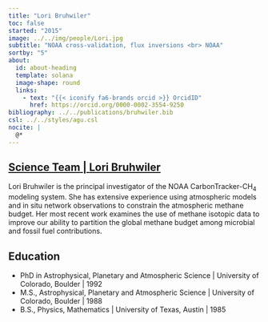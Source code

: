 ```yaml
---
title: "Lori Bruhwiler"
toc: false
started: "2015"
image: ../../img/people/Lori.jpg
subtitle: "NOAA cross-validation, flux inversions <br> NOAA"
sortby: "5"
about:
  id: about-heading
  template: solana
  image-shape: round
  links:
    - text: "{{< iconify fa6-brands orcid >}} OrcidID"
      href: https://orcid.org/0000-0002-3554-9250 
bibliography: ../../publications/bruhwiler.bib
csl: ../../styles/agu.csl
nocite: |
  @*
---
```



::::: {.container} 

::: {.listing-header}
## [**Science Team** | **Lori Bruhwiler**](../../team.qmd#science-team)
::::

:::: {#about-heading}
::: {.about-section} 

Lori Bruhwiler is the principal investigator of the NOAA CarbonTracker-CH<sub>4</sub> modeling system. She has extensive experience using atmospheric models and in situ network observations to constrain the atmospheric methane budget. Her most recent work examines the use of methane isotopic data to improve our ability to partition the global methane budget among microbial and fossil fuel contributions.

## Education

- [PhD in Astrophysical, Planetary and Atmospheric Science]{.fw-bold} | University of Colorado, Boulder | 1992
- [M.S., Astrophysical, Planetary and Atmospheric Science]{.fw-bold} | University of Colorado, Boulder  | 1988
- [B.S., Physics, Mathematics]{.fw-bold} |  University of Texas, Austin | 1985

:::
::::
:::::

